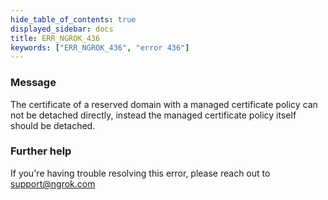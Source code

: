 ```yaml
---
hide_table_of_contents: true
displayed_sidebar: docs
title: ERR_NGROK_436
keywords: ["ERR_NGROK_436", "error 436"]
---
```


### Message

The certificate of a reserved domain with a managed certificate policy can not be detached directly, instead the managed certificate policy itself should be detached.

### Further help

If you're having trouble resolving this error, please reach out to [support@ngrok.com](mailto:support@ngrok.com?subject=Help%20with%20ERR_NGROK_436)
